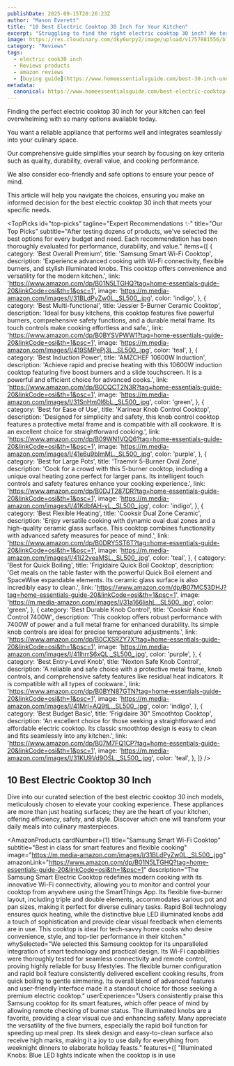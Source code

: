 ```yaml
---
publishDate: 2025-09-15T20:26:23Z
author: "Mason Everett"
title: "10 Best Electric Cooktop 30 Inch for Your Kitchen"
excerpt: "Struggling to find the right electric cooktop 30 inch? We tested top models to help you discover the perfect one for your home, boosting your cooking experience."
image: https://res.cloudinary.com/dky6urpy2/image/upload/v1757881556/blog_image_1757881556_pmwhpt.webp
category: "Reviews"
tags:
  - electric cook30 inch
  - Reviews products
  - amazon reviews
  - [buying guide](https://www.homeessentialsguide.com/best-30-inch-undermount-kitchen-sink)
metadata:
  canonical: https://www.homeessentialsguide.com/best-electric-cooktop-30-inch
---
```



<p>Finding the perfect electric cooktop 30 inch for your kitchen can feel overwhelming with so many options available today.</p>
<p>You want a reliable appliance that performs well and integrates seamlessly into your culinary space.</p>
<p>Our comprehensive guide simplifies your search by focusing on key criteria such as quality, durability, overall value, and cooking performance.</p>
<p>We also consider eco-friendly and safe options to ensure your peace of mind.</p>
<p>This article will help you navigate the choices, ensuring you make an informed decision for the best electric cooktop 30 inch that meets your specific needs.</p>

<TopPicks
  id="top-picks"
  tagline="Expert Recommendations ✨"
  title="Our Top Picks"
  subtitle="After testing dozens of products, we've selected the best options for every budget and need. Each recommendation has been thoroughly evaluated for performance, durability, and value."
  items={[
    {
      category: 'Best Overall Premium',
      title: 'Samsung Smart Wi-Fi Cooktop',
      description: 'Experience advanced cooking with Wi-Fi connectivity, flexible burners, and stylish illuminated knobs. This cooktop offers convenience and versatility for the modern kitchen.',
      link: 'https://www.amazon.com/dp/B01N5LTGHQ?tag=home-essentials-guide-20&linkCode=osi&th=1&psc=1',
      image: 'https://m.media-amazon.com/images/I/31BLdPyZw0L._SL500_.jpg',
      color: 'indigo',
    },
    {
      category: 'Best Multi-functional',
      title: 'Jessier 5-Burner Ceramic Cooktop',
      description: 'Ideal for busy kitchens, this cooktop features five powerful burners, comprehensive safety functions, and a durable metal frame. Its touch controls make cooking effortless and safe.',
      link: 'https://www.amazon.com/dp/B0BYSVPWW1?tag=home-essentials-guide-20&linkCode=osi&th=1&psc=1',
      image: 'https://m.media-amazon.com/images/I/419SMPePj3L._SL500_.jpg',
      color: 'teal',
    },
    {
      category: 'Best Induction Power',
      title: 'AMZCHEF 10600W Induction',
      description: 'Achieve rapid and precise heating with this 10600W induction cooktop featuring five boost burners and a slide touchscreen. It is a powerful and efficient choice for advanced cooks.',
      link: 'https://www.amazon.com/dp/B0CQCT2N3R?tag=home-essentials-guide-20&linkCode=osi&th=1&psc=1',
      image: 'https://m.media-amazon.com/images/I/31SnHm0l6bL._SL500_.jpg',
      color: 'green',
    },
    {
      category: 'Best for Ease of Use',
      title: 'Karinear Knob Control Cooktop',
      description: 'Designed for simplicity and safety, this knob control cooktop features a protective metal frame and is compatible with all cookware. It is an excellent choice for straightforward cooking.',
      link: 'https://www.amazon.com/dp/B09WN1VQQ6?tag=home-essentials-guide-20&linkCode=osi&th=1&psc=1',
      image: 'https://m.media-amazon.com/images/I/41e6u9bImML._SL500_.jpg',
      color: 'purple',
    },
    {
      category: 'Best for Large Pots',
      title: 'Traenvir 5-Burner Oval Zone',
      description: 'Cook for a crowd with this 5-burner cooktop, including a unique oval heating zone perfect for larger pans. Its intelligent touch controls and safety features enhance your cooking experience.',
      link: 'https://www.amazon.com/dp/B0DJT287DR?tag=home-essentials-guide-20&linkCode=osi&th=1&psc=1',
      image: 'https://m.media-amazon.com/images/I/41KdbfAH-yL._SL500_.jpg',
      color: 'indigo',
    },
    {
      category: 'Best Flexible Heating',
      title: 'Cooksir Dual Zone Ceramic',
      description: 'Enjoy versatile cooking with dynamic oval dual zones and a high-quality ceramic glass surface. This cooktop combines functionality with advanced safety measures for peace of mind.',
      link: 'https://www.amazon.com/dp/B0DRY5ST6T?tag=home-essentials-guide-20&linkCode=osi&th=1&psc=1',
      image: 'https://m.media-amazon.com/images/I/41i22veaMSL._SL500_.jpg',
      color: 'teal',
    },
    {
      category: 'Best for Quick Boiling',
      title: 'Frigidaire Quick Boil Cooktop',
      description: 'Get meals on the table faster with the powerful Quick Boil element and SpaceWise expandable elements. Its ceramic glass surface is also incredibly easy to clean.',
      link: 'https://www.amazon.com/dp/B07MC53DHJ?tag=home-essentials-guide-20&linkCode=osi&th=1&psc=1',
      image: 'https://m.media-amazon.com/images/I/31a166lishL._SL500_.jpg',
      color: 'green',
    },
    {
      category: 'Best Durable Knob Control',
      title: 'Cooksir Knob Control 7400W',
      description: 'This cooktop offers robust performance with 7400W of power and a full metal frame for enhanced durability. Its simple knob controls are ideal for precise temperature adjustments.',
      link: 'https://www.amazon.com/dp/B0CXSRZY7X?tag=home-essentials-guide-20&linkCode=osi&th=1&psc=1',
      image: 'https://m.media-amazon.com/images/I/41lhrrS6xQL._SL500_.jpg',
      color: 'purple',
    },
    {
      category: 'Best Entry-Level Knob',
      title: 'Noxton Safe Knob Control',
      description: 'A reliable and safe choice with a protective metal frame, knob controls, and comprehensive safety features like residual heat indicators. It is compatible with all types of cookware.',
      link: 'https://www.amazon.com/dp/B0BYN87GTN?tag=home-essentials-guide-20&linkCode=osi&th=1&psc=1',
      image: 'https://m.media-amazon.com/images/I/41Mrl+AQ9tL._SL500_.jpg',
      color: 'indigo',
    },
    {
      category: 'Best Budget Basic',
      title: 'Frigidaire 30" Smoothtop Cooktop',
      description: 'An excellent choice for those seeking a straightforward and affordable electric cooktop. Its classic smoothtop design is easy to clean and fits seamlessly into any kitchen.',
      link: 'https://www.amazon.com/dp/B07M7FQ1CP?tag=home-essentials-guide-20&linkCode=osi&th=1&psc=1',
      image: 'https://m.media-amazon.com/images/I/31KU9Vd9OSL._SL500_.jpg',
      color: 'teal',
    },
  ]}
/>

## 10 Best Electric Cooktop 30 Inch

Dive into our curated selection of the best electric cooktop 30 inch models, meticulously chosen to elevate your cooking experience. These appliances are more than just heating surfaces; they are the heart of your kitchen, offering efficiency, safety, and style. Discover which one will transform your daily meals into culinary masterpieces.

<AmazonProducts
  cardNumber={1}
  title="Samsung Smart Wi-Fi Cooktop"
  subtitle="Best in class for smart features and flexible cooking"
  image="https://m.media-amazon.com/images/I/31BLdPyZw0L._SL500_.jpg"
  amazonLink="https://www.amazon.com/dp/B01N5LTGHQ?tag=home-essentials-guide-20&linkCode=osi&th=1&psc=1"
  description="The Samsung Smart Electric Cooktop redefines modern cooking with its innovative Wi-Fi connectivity, allowing you to monitor and control your cooktop from anywhere using the SmartThings App. Its flexible five-burner layout, including triple and double elements, accommodates various pot and pan sizes, making it perfect for diverse culinary tasks. Rapid Boil technology ensures quick heating, while the distinctive blue LED illuminated knobs add a touch of sophistication and provide clear visual feedback when elements are in use. This cooktop is ideal for tech-savvy home cooks who desire convenience, style, and top-tier performance in their kitchen."
  whySelected="We selected this Samsung cooktop for its unparalleled integration of smart technology and practical design. Its Wi-Fi capabilities were thoroughly tested for seamless connectivity and remote control, proving highly reliable for busy lifestyles. The flexible burner configuration and rapid boil feature consistently delivered excellent cooking results, from quick boiling to gentle simmering. Its overall blend of advanced features and user-friendly interface made it a standout choice for those seeking a premium electric cooktop."
  userExperience="Users consistently praise this Samsung cooktop for its smart features, which offer peace of mind by allowing remote checking of burner status. The illuminated knobs are a favorite, providing a clear visual cue and enhancing safety. Many appreciate the versatility of the five burners, especially the rapid boil function for speeding up meal prep. Its sleek design and easy-to-clean surface also receive high marks, making it a joy to use daily for everything from weeknight dinners to elaborate holiday feasts."
  features={[
    "Illuminated Knobs: Blue LED lights indicate when the cooktop is in use